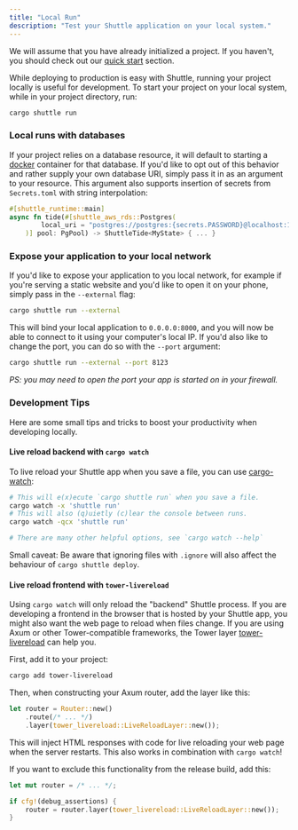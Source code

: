 ```yaml
---
title: "Local Run"
description: "Test your Shuttle application on your local system."
---
```


We will assume that you have already initialized a project. If you haven't, you should
check out our [quick start](./quick-start) section.

While deploying to production is easy with Shuttle, running your project locally is
useful for development. To start your project on your local system, while in your
project directory, run:

```bash
cargo shuttle run
```

### Local runs with databases

If your project relies on a database resource, it will default to starting a [docker](https://docs.docker.com/get-docker/) 
container for that database. If you'd like to opt out of this behavior and rather supply your own database
URI, simply pass it in as an argument to your resource. This argument also supports insertion of secrets from `Secrets.toml`
with string interpolation:

```rust
#[shuttle_runtime::main]
async fn tide(#[shuttle_aws_rds::Postgres(
        local_uri = "postgres://postgres:{secrets.PASSWORD}@localhost:16695/postgres"
    )] pool: PgPool) -> ShuttleTide<MyState> { ... }
```

### Expose your application to your local network

If you'd like to expose your application to you local network, for example if you're serving a static
website and you'd like to open it on your phone, simply pass in the `--external` flag:

```bash
cargo shuttle run --external
```

This will bind your local application to `0.0.0.0:8000`, and you will now be able to connect to it
using your computer's local IP. If you'd also like to change the port, you can do so with the `--port`
argument:


```bash
cargo shuttle run --external --port 8123
```

*PS: you may need to open the port your app is started on in your firewall.*

### Development Tips

Here are some small tips and tricks to boost your productivity when developing locally.

#### Live reload backend with `cargo watch`

To live reload your Shuttle app when you save a file, you can use [cargo-watch](https://github.com/watchexec/cargo-watch):

```bash
# This will e(x)ecute `cargo shuttle run` when you save a file.
cargo watch -x 'shuttle run'
# This will also (q)uietly (c)lear the console between runs.
cargo watch -qcx 'shuttle run'

# There are many other helpful options, see `cargo watch --help`
```

Small caveat: Be aware that ignoring files with `.ignore` will also affect the behaviour of `cargo shuttle deploy`.

#### Live reload frontend with `tower-livereload`

Using `cargo watch` will only reload the "backend" Shuttle process.
If you are developing a frontend in the browser that is hosted by your Shuttle app,
you might also want the web page to reload when files change.
If you are using Axum or other Tower-compatible frameworks, the Tower layer [tower-livereload](https://github.com/leotaku/tower-livereload) can help you.

First, add it to your project:

```bash
cargo add tower-livereload
```

Then, when constructing your Axum router, add the layer like this:

```rust
let router = Router::new()
    .route(/* ... */)
    .layer(tower_livereload::LiveReloadLayer::new());
```

This will inject HTML responses with code for live reloading your web page when the server restarts.
This also works in combination with `cargo watch`!

If you want to exclude this functionality from the release build, add this:

```rust
let mut router = /* ... */;

if cfg!(debug_assertions) {
    router = router.layer(tower_livereload::LiveReloadLayer::new());
}
```

